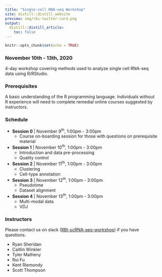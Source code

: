 ```yaml
---
title: "Single-cell RNA-seq Workshop"
site: distill::distill_website
preview: img/rbi-twitter-card.png
output:
  distill::distill_article:
    toc: false
---
```


```r
knitr::opts_chunk$set(echo = TRUE)
```

### **November 10th - 13th, 2020 **

4-day workshop covering methods used to analyze single cell RNA-seq data using R/RStudio.

### **Prerequisites**

A basic understanding of the R programming language. Individuals without R experience will need to complete remedial online courses suggested by instructors. 

### **Schedule**

* **Session 0** | November 9<sup>th</sup>, 1:00pm - 3:00pm
  + Course on-boarding session for those with questions on prerequisite material 
  
* **Session 1** | November 10<sup>th</sup>, 1:00pm - 3:00pm
  + Introduction and data pre-processing
  + Quality control
    
* **Session 2** | November 11<sup>th</sup>, 1:00pm - 3:00pm
  + Clustering
  + Cell-type annotation

* **Session 3** | November 12<sup>th</sup>, 1:00pm - 3:00pm
  + Pseudotime
  + Dataset alignment

* **Session 4** | November 13<sup>th</sup>, 1:00pm - 3:00pm
  + Multi-modal data
  + VDJ

### **Instructors**

Please contact us on slack ([RBI-scRNA-seq-workshop](rbiscrnaseqwo-b3y9537.slack.com)) if you have questions. 

- Ryan Sheridan  
- Caitlin Winkler  
- Tyler Matheny  
- Rui Fu  
- Kent Riemondy  
- Scott Thompson  




